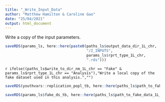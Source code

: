 ```yaml
---
title: "_Write_Input_Data"
author: "Matthew Hamilton & Caroline Gao"
date: "25/04/2021"
output: html_document
---
```


Write a copy of the input parameters.

```r
saveRDS(params_ls, here::here(paste0(paths_ls$output_data_dir_1L_chr,
                                     "/I_INPUTS",
                                     params_ls$rprt_type_1L_chr,
                                     ".rds")))
```

`r ifelse((paths_ls$write_to_dir_nm_1L_chr == "Fake" & params_ls$rprt_type_1L_chr == "Analysis"),"Write a local copy of the fake dataset used in this analysis.","")`

```r
saveRDS(youthvars::replication_popl_tb, here::here(paths_ls$path_to_fake_data_1L_chr))
```

```r
saveRDS(params_ls$fake_ds_tb, here::here(paths_ls$path_to_fake_data_1L_chr))
```
